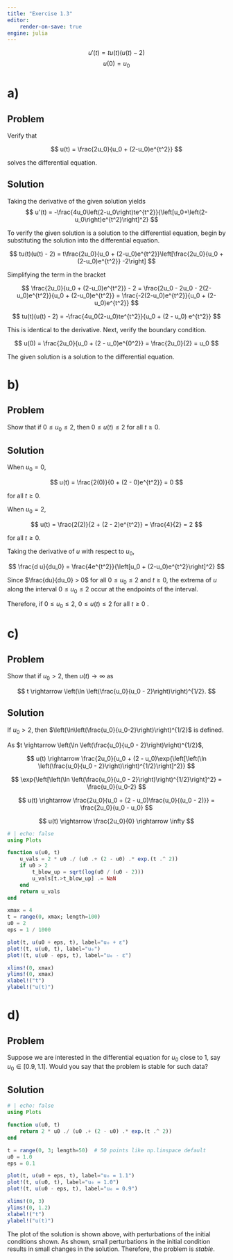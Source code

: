 ```yaml
---
title: "Exercise 1.3"
editor:
    render-on-save: true
engine: julia
---
```

$$
u'(t) = tu(t)(u(t) - 2)
$$
$$
u(0) = u_0
$$

# a)
## Problem
Verify that

$$
u(t) = \frac{2u_0}{u_0 + (2-u_0)e^{t^2}}
$$

solves the differential equation.

## Solution

Taking the derivative of the given solution yields
$$
u'(t) = -\frac{4u_0\left(2-u_0\right)te^{t^2}}{\left[u_0+\left(2-u_0\right)e^{t^2}\right]^2}
$$

To verify the given solution is a solution to the differential equation, begin by substituting the solution into the differential equation.

$$
tu(t)(u(t) - 2) = t\frac{2u_0}{u_0 + (2-u_0)e^{t^2}}\left[\frac{2u_0}{u_0 + (2-u_0)e^{t^2}}
-2\right]
$$

Simplifying the term in the bracket

$$
\frac{2u_0}{u_0 + (2-u_0)e^{t^2}} - 2 =
\frac{2u_0 - 2u_0 - 2(2-u_0)e^{t^2}}{u_0 + (2-u_0)e^{t^2}} =
\frac{-2(2-u_0)e^{t^2}}{u_0 + (2-u_0)e^{t^2}}
$$

$$
tu(t)(u(t) - 2) = -\frac{4u_0(2-u_0)te^{t^2}}{u_0 + (2 - u_0) e^{t^2}}
$$

This is identical to the derivative. Next, verify the boundary condition.

$$
u(0) = \frac{2u_0}{u_0 + (2 - u_0)e^{0^2}} = \frac{2u_0}{2} = u_0
$$

The given solution is a solution to the differential equation.

# b)

## Problem

Show that if $0 \le u_0 \le 2$, then $0 \le u(t) \le 2$ for all $t \ge 0$.

## Solution

When $u_0 = 0$,

$$
u(t) = \frac{2(0)}{0 + (2 - 0)e^{t^2}} = 0
$$

for all $t \ge 0$.

When $u_0 = 2$,

$$
u(t) = \frac{2(2)}{2 + (2 - 2)e^{t^2}} = \frac{4}{2} = 2
$$

for all $t \ge 0$.

Taking the derivative of $u$ with respect to $u_0$,

$$
\frac{d u}{du_0} = \frac{4e^{t^2}}{\left[u_0 + (2-u_0)e^{t^2}\right]^2}
$$

Since $\frac{du}{du_0} > 0$ for all $0 \le u_0 \le 2$ and $t \ge 0$, the extrema
of $u$ along the interval $0 \le u_0 \le 2$ occur at the endpoints of the interval.

Therefore, if $0 \le u_0 \le 2$, $0 \le u(t) \le 2$ for all $t \ge 0$ .

# c)

## Problem
Show that if $u_0 > 2$, then $u(t) \rightarrow \infty$ as

$$
t \rightarrow \left(\ln \left(\frac{u_0}{u_0 - 2}\right)\right)^{1/2}.
$$

## Solution

If $u_0 >2$, then $\left(\ln\left(\frac{u_0}{u_0-2}\right)\right)^{1/2}$ is defined.

As $t \rightarrow \left(\ln \left(\frac{u_0}{u_0 - 2}\right)\right)^{1/2}$,

$$
u(t) \rightarrow \frac{2u_0}{u_0 + (2 - u_0)\exp{\left[\left(\ln \left(\frac{u_0}{u_0 - 2}\right)\right)^{1/2}\right]^2}}
$$

$$
\exp{\left[\left(\ln \left(\frac{u_0}{u_0 - 2}\right)\right)^{1/2}\right]^2} =
\frac{u_0}{u_0-2}
$$

$$
u(t) \rightarrow \frac{2u_0}{u_0 + (2 - u_0)\frac{u_0}{(u_0 - 2)}} =
\frac{2u_0}{u_0 - u_0}
$$

$$
u(t) \rightarrow \frac{2u_0}{0} \rightarrow \infty
$$

```julia
# | echo: false
using Plots

function u(u0, t)
    u_vals = 2 * u0 ./ (u0 .+ (2 - u0) .* exp.(t .^ 2))
    if u0 > 2
        t_blow_up = sqrt(log(u0 / (u0 - 2)))
        u_vals[t.>t_blow_up] .= NaN
    end
    return u_vals
end

xmax = 4
t = range(0, xmax; length=100)
u0 = 2
eps = 1 / 1000

plot(t, u(u0 + eps, t), label="u₀ + ε")
plot!(t, u(u0, t), label="u₀")
plot!(t, u(u0 - eps, t), label="u₀ - ε")

xlims!(0, xmax)
ylims!(0, xmax)
xlabel!("t")
ylabel!("u(t)")


```

# d)

## Problem
Suppose we are interested in the differential equation for $u_0$ close to 1, say
$u_0 \in \left[0.9, 1.1\right]$. Would you say that the problem is stable for
such data?

## Solution

```julia
# | echo: false
using Plots

function u(u0, t)
    return 2 * u0 ./ (u0 .+ (2 - u0) .* exp.(t .^ 2))
end

t = range(0, 3; length=50)  # 50 points like np.linspace default
u0 = 1.0
eps = 0.1

plot(t, u(u0 + eps, t), label="u₀ = 1.1")
plot!(t, u(u0, t), label="u₀ = 1.0")
plot!(t, u(u0 - eps, t), label="u₀ = 0.9")

xlims!(0, 3)
ylims!(0, 1.2)
xlabel!("t")
ylabel!("u(t)")

```

The plot of the solution is shown above, with perturbations of the initial
conditions shown. As shown, small perturbations in the initial condition results
in small changes in the solution. Therefore, the problem is *stable*.

